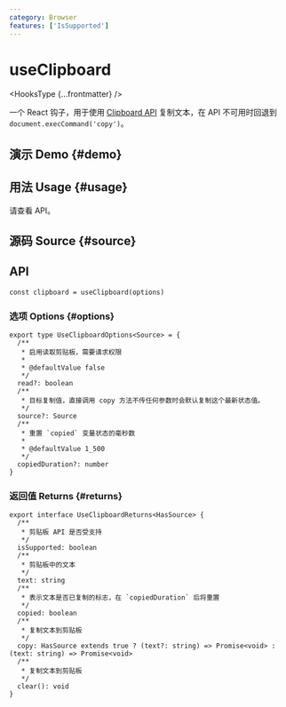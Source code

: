 ```yaml
---
category: Browser
features: ['IsSupported']
---
```


# useClipboard


<HooksType {...frontmatter} />

一个 React 钩子，用于使用 [Clipboard API](https://developer.mozilla.org/zh-CN/docs/Web/API/Clipboard_API) 复制文本，在 API 不可用时回退到 `document.execCommand('copy')`。

## 演示 Demo \{#demo}


<App />

## 用法 Usage \{#usage}

请查看 API。

## 源码 Source \{#source}


<Source />

## API

```tsx
const clipboard = useClipboard(options)
```

### 选项 Options \{#options}

```tsx
export type UseClipboardOptions<Source> = {
  /**
   * 启用读取剪贴板，需要请求权限
   *
   * @defaultValue false
   */
  read?: boolean
  /**
   * 目标复制值，直接调用 copy 方法不传任何参数时会默认复制这个最新状态值。
   */
  source?: Source
  /**
   * 重置 `copied` 变量状态的毫秒数
   *
   * @defaultValue 1_500
   */
  copiedDuration?: number
}
```

### 返回值 Returns \{#returns}

```tsx
export interface UseClipboardReturns<HasSource> {
  /**
   * 剪贴板 API 是否受支持
   */
  isSupported: boolean
  /**
   * 剪贴板中的文本
   */
  text: string
  /**
   * 表示文本是否已复制的标志，在 `copiedDuration` 后将重置
   */
  copied: boolean
  /**
   * 复制文本到剪贴板
   */
  copy: HasSource extends true ? (text?: string) => Promise<void> : (text: string) => Promise<void>
  /**
   * 复制文本到剪贴板
   */
  clear(): void
}
```
